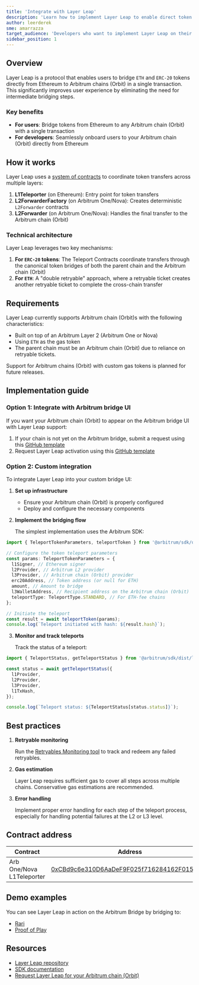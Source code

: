 ```yaml
---
title: 'Integrate with Layer Leap'
description: 'Learn how to implement Layer Leap to enable direct token bridging from Ethereum to Arbitrum chain (Orbit)s'
author: leerderek
sme: amarrazza
target_audience: 'Developers who want to implement Layer Leap on their Arbitrum chain (Orbit)'
sidebar_position: 1
---
```


## Overview

Layer Leap is a protocol that enables users to bridge `ETH` and `ERC-20` tokens directly from Ethereum to Arbitrum chains (Orbit) in a single transaction. This significantly improves user experience by eliminating the need for intermediate bridging steps.

### Key benefits

- **For users**: Bridge tokens from Ethereum to any Arbitrum chain (Orbit) with a single transaction
- **For developers**: Seamlessly onboard users to your Arbitrum chain (Orbit) directly from Ethereum

## How it works

Layer Leap uses a [system of contracts](https://github.com/OffchainLabs/l1-l3-teleport-contracts) to coordinate token transfers across multiple layers:

1. **L1Teleporter** (on Ethereum): Entry point for token transfers
2. **L2ForwarderFactory** (on Arbitrum One/Nova): Creates deterministic `L2Forwarder` contracts
3. **L2Forwarder** (on Arbitrum One/Nova): Handles the final transfer to the Arbitrum chain (Orbit)

### Technical architecture

Layer Leap leverages two key mechanisms:

1. **For `ERC-20` tokens**: The Teleport Contracts coordinate transfers through the canonical token bridges of both the parent chain and the Arbitrum chain (Orbit)
2. **For `ETH`**: A "double retryable" approach, where a retryable ticket creates another retryable ticket to complete the cross-chain transfer

## Requirements

Layer Leap currently supports Arbitrum chain (Orbit)s with the following characteristics:

- Built on top of an Arbitrum Layer 2 (Arbitrum One or Nova)
- Using `ETH` as the gas token
- The parent chain must be an Arbitrum chain (Orbit) due to reliance on retryable tickets.

Support for Arbitrum chains (Orbit) with custom gas tokens is planned for future releases.

## Implementation guide

### Option 1: Integrate with Arbitrum bridge UI

If you want your Arbitrum chain (Orbit) to appear on the Arbitrum bridge UI with Layer Leap support:

1. If your chain is not yet on the Arbitrum bridge, submit a request using this [GitHub template](https://github.com/OffchainLabs/arbitrum-token-bridge/issues/new?assignees=&labels=feat%2Ctriage&projects=&template=add-orbit-chain-request.yml&title=%5Bfeat%5D%3A+)
2. Request Layer Leap activation using this [GitHub template](https://github.com/offchainlabs/arbitrum-token-bridge/issues/new?assignees=&labels=feat%2ctriage&projects=&template=add-layerleap-request.yml&title=%5bfeat%5d%3a+enable+layer+leap+for+%3corbit+chain%3e)

### Option 2: Custom integration

To integrate Layer Leap into your custom bridge UI:

1. **Set up infrastructure**

   - Ensure your Arbitrum chain (Orbit) is properly configured
   - Deploy and configure the necessary components

2. **Implement the bridging flow**

   The simplest implementation uses the Arbitrum SDK:

```typescript
import { TeleportTokenParameters, teleportToken } from '@arbitrum/sdk/dist/lib/teleport/teleport';

// Configure the token teleport parameters
const params: TeleportTokenParameters = {
  l1Signer, // Ethereum signer
  l2Provider, // Arbitrum L2 provider
  l3Provider, // Arbitrum chain (Orbit) provider
  erc20Address, // Token address (or null for ETH)
  amount, // Amount to bridge
  l3WalletAddress, // Recipient address on the Arbitrum chain (Orbit)
  teleportType: TeleportType.STANDARD, // For ETH-fee chains
};

// Initiate the teleport
const result = await teleportToken(params);
console.log(`Teleport initiated with hash: ${result.hash}`);
```

3. **Monitor and track teleports**

   Track the status of a teleport:

```typescript
import { TeleportStatus, getTeleportStatus } from '@arbitrum/sdk/dist/lib/teleport/status';

const status = await getTeleportStatus({
  l1Provider,
  l2Provider,
  l3Provider,
  l1TxHash,
});

console.log(`Teleport status: ${TeleportStatus[status.status]}`);
```

## Best practices

1. **Retryable monitoring**

   Run the [Retryables Monitoring tool](https://github.com/OffchainLabs/arb-retryables-monitoring) to track and redeem any failed retryables.

2. **Gas estimation**

   Layer Leap requires sufficient gas to cover all steps across multiple chains. Conservative gas estimations are recommended.

3. **Error handling**

   Implement proper error handling for each step of the teleport process, especially for handling potential failures at the L2 or L3 level.

## Contract address

| Contract                  | Address                                                                                                               |
| ------------------------- | --------------------------------------------------------------------------------------------------------------------- |
| Arb One/Nova L1Teleporter | [0xCBd9c6e310D6AaDeF9F025f716284162F0158992](https://etherscan.io/address/0xCBd9c6e310D6AaDeF9F025f716284162F0158992) |

## Demo examples

You can see Layer Leap in action on the Arbitrum Bridge by bridging to:

- [Rari](https://bridge.arbitrum.io/?destinationChain=rari-mainnet&sourceChain=ethereum)
- [Proof of Play](https://bridge.arbitrum.io/?destinationChain=pop-apex&sourceChain=ethereum)

## Resources

- [Layer Leap repository](https://github.com/OffchainLabs/l1-l3-teleport-contracts)
- [SDK documentation](https://www.npmjs.com/package/@arbitrum/sdk/v/3.5.1-teleporter.0)
- [Request Layer Leap for your Arbitrum chain (Orbit)](https://github.com/OffchainLabs/arbitrum-token-bridge/issues/new?assignees=&labels=feat,triage&projects=&template=add-layerleap-request.yml&title=[feat])
